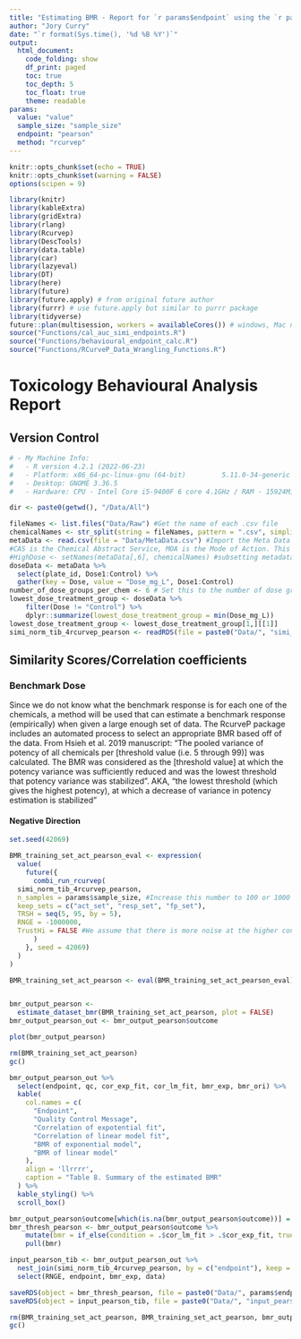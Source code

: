 ```yaml
---
title: "Estimating BMR - Report for `r params$endpoint` using the `r params$method` method with sample size of `r params$sample_size`"
author: "Jory Curry"
date: "`r format(Sys.time(), '%d %B %Y')`"
output: 
  html_document:
    code_folding: show
    df_print: paged
    toc: true
    toc_depth: 5
    toc_float: true
    theme: readable
params:
  value: "value"
  sample_size: "sample_size"
  endpoint: "pearson"
  method: "rcurvep"
---
```


```r
knitr::opts_chunk$set(echo = TRUE)
knitr::opts_chunk$set(warning = FALSE)
options(scipen = 9)
```

```r
library(knitr)
library(kableExtra)
library(gridExtra)
library(rlang)
library(Rcurvep)
library(DescTools)
library(data.table)
library(car)
library(lazyeval)
library(DT)
library(here)
library(future) 
library(future.apply) # from original future author
library(furrr) # use future.apply but similar to purrr package
library(tidyverse)
future::plan(multisession, workers = availableCores()) # windows, Mac needs multicore
source("Functions/cal_auc_simi_endpoints.R")
source("Functions/behavioural_endpoint_calc.R")
source("Functions/RCurveP_Data_Wrangling_Functions.R")
```



# Toxicology Behavioural Analysis Report

## Version Control
```r
# - My Machine Info:
#   - R version 4.2.1 (2022-06-23)
#   - Platform: x86_64-pc-linux-gnu (64-bit)         5.11.0-34-generic / Ubuntu 22.04.1 LTS
#   - Desktop: GNOME 3.36.5
#   - Hardware: CPU - Intel Core i5-9400F 6 core 4.1GHz / RAM - 15924MiB
```


```r
dir <- paste0(getwd(), "/Data/All")
```

```r
fileNames <- list.files("Data/Raw") #Get the name of each .csv file
chemicalNames <- str_split(string = fileNames, pattern = ".csv", simplify = TRUE)[,1] #Identify the chemicals included in the files
metaData <- read.csv(file = "Data/MetaData.csv") #Import the Meta Data that includes information about the data in the folders
#CAS is the Chemical Abstract Service, MOA is the Mode of Action. This table includes useful information about the exposure concentrations for each chemical dose in mg/L. We'll use this later to create our final data frame
#HighDose <- setNames(metaData[,6], chemicalNames) #subsetting metadata
doseData <- metaData %>%
  select(plate_id, Dose1:Control) %>%
  gather(key = Dose, value = "Dose_mg_L", Dose1:Control)
number_of_dose_groups_per_chem <- 6 # Set this to the number of dose groups you have (including control)
lowest_dose_treatment_group <- doseData %>%
    filter(Dose != "Control") %>%
    dplyr::summarize(lowest_dose_treatment_group = min(Dose_mg_L))
lowest_dose_treatment_group <- lowest_dose_treatment_group[1,][[1]]
simi_norm_tib_4rcurvep_pearson <- readRDS(file = paste0("Data/", "simi_norm_tib_4rcurvep_pearson.rds"))
```


## Similarity Scores/Correlation coefficients

### Benchmark Dose

Since we do not know what the benchmark response is for each one of the chemicals, a method will be used that can estimate a benchmark response (empirically) when given a large enough set of data. The RcurveP package includes an automated process to select an appropriate BMR based off of the data. From Hsieh et al. 2019 manuscript: "The pooled variance of potency of all chemicals per [threshold value (i.e. 5 through 99)] was calculated. The BMR was considered as the [threshold value] at which the potency variance was sufficiently reduced and was the lowest threshold that potency variance was stabilized". AKA, "the lowest threshold (which gives the highest potency), at which a decrease of variance in potency estimation is stabilized"

#### Negative Direction

```r

set.seed(42069)

BMR_training_set_act_pearson_eval <- expression(
  value(
    future({
      combi_run_rcurvep(
  simi_norm_tib_4rcurvep_pearson,
  n_samples = params$sample_size, #Increase this number to 100 or 1000 for better results (takes a long time to run)
  keep_sets = c("act_set", "resp_set", "fp_set"),
  TRSH = seq(5, 95, by = 5),
  RNGE = -1000000,
  TrustHi = FALSE #We assume that there is more noise at the higher concentration, so if two correction sets are equal, go with the lower concentration set
      )
    }, seed = 42069)
  )
)

BMR_training_set_act_pearson <- eval(BMR_training_set_act_pearson_eval)



```

```r
bmr_output_pearson <-
  estimate_dataset_bmr(BMR_training_set_act_pearson, plot = FALSE)
bmr_output_pearson_out <- bmr_output_pearson$outcome

plot(bmr_output_pearson)
```

```r
rm(BMR_training_set_act_pearson)
gc()
```

```r
bmr_output_pearson_out %>%
  select(endpoint, qc, cor_exp_fit, cor_lm_fit, bmr_exp, bmr_ori) %>%
  kable(
    col.names = c(
      "Endpoint",
      "Quality Control Message",
      "Correlation of expotential fit",
      "Correlation of linear model fit",
      "BMR of exponential model",
      "BMR of linear model"
    ),
    align = 'llrrrr',
    caption = "Table 8. Summary of the estimated BMR"
  ) %>%
  kable_styling() %>%
  scroll_box()
```

```r
bmr_output_pearson$outcome[which(is.na(bmr_output_pearson$outcome))] = 0
bmr_thresh_pearson <- bmr_output_pearson$outcome %>%
    mutate(bmr = if_else(condition = .$cor_lm_fit > .$cor_exp_fit, true = .$bmr_ori, false = .$bmr_exp)) %>%
    pull(bmr)

input_pearson_tib <- bmr_output_pearson_out %>%
  nest_join(simi_norm_tib_4rcurvep_pearson, by = c("endpoint"), keep = TRUE, name = "data") %>%
  select(RNGE, endpoint, bmr_exp, data)

saveRDS(object = bmr_thresh_pearson, file = paste0("Data/", params$endpoint, "_", params$method, "BMR.rds"))
saveRDS(object = input_pearson_tib, file = paste0("Data/", "input_pearson_tib.rds"))
```

```r
rm(BMR_training_set_act_pearson, BMR_training_set_act_pearson, bmr_output_pearson, bmr_output_pearson, bmr_output)
gc()
```